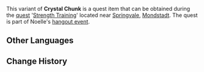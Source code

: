 {{About|the quest item|the forging material|Crystal Chunk}}
{{Item Infobox
|id           = 100743
|image        = Item_Crystal Chunk.png
|type         = Quest Items
|memento      = Yes
|description  = An uncut crystal. Most people could throw everything they have at it and still barely leave a scratch.
|source1      = Obtained during [[Strength Training]]
}}
This variant of '''Crystal Chunk''' is a quest item that can be obtained during the [[Quests|quest]] '[[Strength Training]]' located near [[Springvale]], [[Mondstadt]]. The quest is part of Noelle's [[Hangout Events|hangout event]].

==Other Languages==
{{Other Languages
|default_hidden = 1
|en      = Hard Crystal Chunk
|zhs     = 坚硬的水晶块
|zhs_rm  = Jiānyìng de Shuǐjīng Kuài
|zht     = 堅硬的水晶塊
|zht_rm  = Jiānyìng de Shuǐjīng Kuài
|ja      = 硬い水晶の塊
|ja_rm   = Katai Suishou no Katamari
|ko      = 단단한 수정덩이
|ko_rm   = Dandanhan Sujeongdeong'i
|es      = Pedazo de cristal duro
|fr      = Morceau de cristal solide
|ru      = Крепкий обломок кристалла
|th      = Hard Crystal Chunk
|vi      = Mảnh Pha Lê Cứng Cáp
|de      = Harter Brocken Kristall
|id      = Crystal Chunk Keras
|pt      = Pedaço de Cristal Duro
|tr      = Sert Kristal Parçası
|it      = Pezzo di cristallo duro
}}

==Change History==
{{Change History|1.4}}